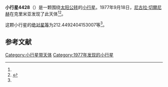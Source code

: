 {{Infobox planet
| bgcolour = #FFFFC0
| name = 4428 Khotinok
| symbol = 
| image = 
| caption = 
| discovery = yes
| discovery_ref = 
| discoverer = [[尼古拉·切爾尼赫|尼古拉·切爾尼赫]]
| discovery_site = [[克里米亚|克里米亚]] 
| discovered = 1977年9月18日
| designations = yes
| mp_name = 
| named_after = 
| alt_names = 1977 SN/ 1955 QS1 / 1981 UG18
| mp_category = [[主带小行星|主带小行星]]
| orbit_ref = <ref name="a">[http://ssd.jpl.nasa.gov/sbdb.cgi?sstr=4428 4428 Khotinok] {{Wayback|url=http://ssd.jpl.nasa.gov/sbdb.cgi?sstr=4428 |date=20201124005214 }}，小行星數據庫瀏覽器（JPL Small-Body Database Browser）－[[美国国家航空航天局|美国国家航空航天局]]喷气推进实验室</ref>
| epoch = 2456400.5 (2013年4月18日更新)
| aphelion = {{convert|2.932223219829509|AU|km|3|abbr=on|lk=out}}
| perihelion = {{convert|1.800971654287994|AU|km|3|abbr=on}}
| semimajor = {{convert|2.366597437058752|AU|km|3|abbr=on}}
| eccentricity = 0.239003801
| period = 1329.795967 [[日|日]]<br />3.64[[儒略年|儒略年]]
| avg_speed = 
| inclination = 4.806238545972577
| asc_node = 84.89209282720238
| mean_anomaly = 
| arg_peri = 212.4492404153007
| satellites = 
| physical_characteristics = yes
| dimensions = 
| mass = 
| density = 
| surface_grav = 
| escape_velocity = 
| sidereal_day = 
| axial_tilt = 
| pole_ecliptic_lat = 
| pole_ecliptic_lon = 
| albedo = 
| temperatures= 
| temp_name1 = 
| mean_temp_1 = 
| max_temp_1 = 
| temp_name2 = 
| max_temp_2 = 
| spectral_type = 
| abs_magnitude = 212.4492404153007
}}

'''小行星4428'''（{{lang-en|4428 Khotinok}}）是一颗围绕[[太阳|太阳]][[公转|公转]]的[[小行星|小行星]]。1977年9月18日，[[尼古拉·切爾尼赫|尼古拉·切爾尼赫]]在克里米亚发现了此天体<ref name="a" /><ref>{{cite news|title=小行星列表|url=http://cfa-www.harvard.edu/iau/lists/NumberedMPs.txt|accessdate=2013-07-08|newspaper=哈佛大学|archive-date=2008-05-17|archive-url=https://web.archive.org/web/20080517010638/http://cfa-www.harvard.edu/iau/lists/NumberedMPs.txt|dead-url=no}}</ref>。

这颗小行星的[[绝对星等|绝对星等]]为212.4492404153007等<ref name="a" />。

==参考文献==
{{reflist}}
{{Minor Planet Number|[[小行星4427|小行星4427]]|[[小行星4429|小行星4429]]}}

{{小天体}}

[[Category:小行星带天体|Category:小行星带天体]]
[[Category:1977年发现的小行星|Category:1977年发现的小行星]]

{{asteroid-stub}}
